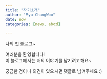 ```yaml
---
title: "자기소개"
author: "Ryu ChangWoo"
date: now
categories: [news, abcd]

---
```


나의 첫 블로그~

여러분을 환영합니다!  
이 블로그에서는 저의 이야기를 남기려고해요~

궁금한 점이나 의견이 있으시면 댓글로 남겨주세요 :)


